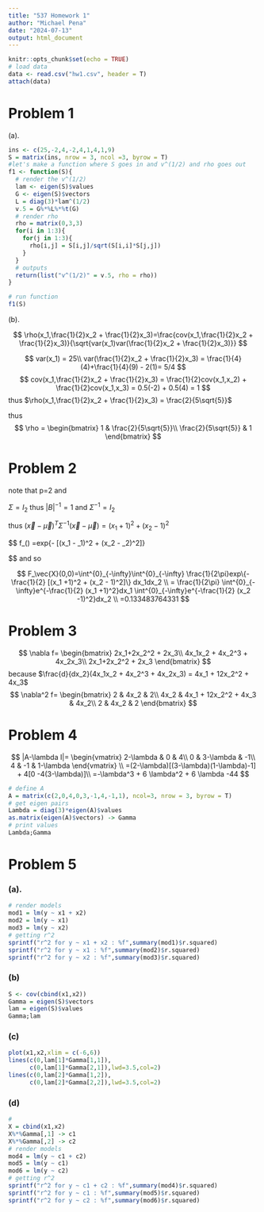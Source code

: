 ```yaml
---
title: "537 Homework 1"
author: "Michael Pena"
date: "2024-07-13"
output: html_document
---
```


```r
knitr::opts_chunk$set(echo = TRUE)
# load data
data <- read.csv("hw1.csv", header = T)
attach(data)
```

# Problem 1

(a).

```r
ins <- c(25,-2,4,-2,4,1,4,1,9)
S = matrix(ins, nrow = 3, ncol =3, byrow = T)
#let's make a function where S goes in and v^(1/2) and rho goes out
f1 <- function(S){
  # render the v^(1/2)
  lam <- eigen(S)$values
  G <- eigen(S)$vectors
  L = diag(3)*lam^(1/2)
  v.5 = G%*%L%*%t(G)
  # render rho
  rho = matrix(0,3,3)
  for(i in 1:3){
    for(j in 1:3){
      rho[i,j] = S[i,j]/sqrt(S[i,i]*S[j,j])
    }
  }
  # outputs
  return(list("v^(1/2)" = v.5, rho = rho))
}

# run function
f1(S)
```

(b).

$$
\rho(x_1,\frac{1}{2}x_2 + \frac{1}{2}x_3)=\frac{cov(x_1,\frac{1}{2}x_2 + \frac{1}{2}x_3)}{\sqrt{var(x_1)var(\frac{1}{2}x_2 + \frac{1}{2}x_3)}}
$$

$$
var(x_1) = 25\\
var(\frac{1}{2}x_2 + \frac{1}{2}x_3) = \frac{1}{4}(4)+\frac{1}{4}(9) - 2(1)= 5/4
$$
$$
cov(x_1,\frac{1}{2}x_2 + \frac{1}{2}x_3) = \frac{1}{2}cov(x_1,x_2) + \frac{1}{2}cov(x_1,x_3) = 0.5(-2) + 0.5(4) = 1
$$
thus $\rho(x_1,\frac{1}{2}x_2 + \frac{1}{2}x_3) = \frac{2}{5\sqrt{5}}$

thus 
$$
\rho =
\begin{bmatrix}
1 & \frac{2}{5\sqrt{5}}\\
\frac{2}{5\sqrt{5}} & 1
\end{bmatrix}
$$

# Problem 2

note that p=2 and

$\Sigma = I_2$ thus $|B|^{-1} = 1$ and $\Sigma^{-1} = I_2$

thus $(\vec{x} - \vec{\mu})^T\Sigma^{-1} (\vec{x} - \vec{\mu}) = (x_1 +1)^2 + (x_2 - 1)^2$

$$
f_\vec{X}(\vec{x}) =\frac{1}{2\pi}exp\{-\frac{1}{2} [(x_1 - \mu_1)^2 + (x_2 - \mu_2)^2]\}

$$
and so

$$
F_\vec{X}(0,0)=\int^{0}_{-\infty}\int^{0}_{-\infty}
\frac{1}{2\pi}exp\{-\frac{1}{2} [(x_1 +1)^2 + (x_2 - 1)^2]\}
dx_1dx_2
\\
=
\frac{1}{2\pi}
\int^{0}_{-\infty}e^{-\frac{1}{2} (x_1 +1)^2}dx_1
\int^{0}_{-\infty}e^{-\frac{1}{2} (x_2 -1)^2}dx_2
\\
=0.133483764331
$$

# Problem 3

$$
\nabla f=
\begin{bmatrix}
2x_1+2x_2^2 + 2x_3\\
4x_1x_2 + 4x_2^3 + 4x_2x_3\\
2x_1+2x_2^2 + 2x_3
\end{bmatrix}
$$
because $\frac{d}{dx_2}(4x_1x_2 + 4x_2^3 + 4x_2x_3) = 4x_1 + 12x_2^2 + 4x_3$
$$
\nabla^2 f=
\begin{bmatrix}
2 & 4x_2 & 2\\
4x_2 & 4x_1 + 12x_2^2 + 4x_3 & 4x_2\\
2 & 4x_2 & 2
\end{bmatrix}
$$

# Problem 4

$$
|A-\lambda I|=
\begin{vmatrix}
2-\lambda & 0 & 4\\
0 & 3-\lambda & -1\\
4 & -1 & 1-\lambda
\end{vmatrix}
\\
=(2-\lambda)[(3-\lambda)(1-\lambda)-1] + 4[0 -4(3-\lambda)]\\
=-\lambda^3 + 6 \lambda^2 + 6 \lambda -44
$$

```r
# define A
A = matrix(c(2,0,4,0,3,-1,4,-1,1), ncol=3, nrow = 3, byrow = T)
# get eigen pairs
Lambda = diag(3)*eigen(A)$values
as.matrix(eigen(A)$vectors) -> Gamma
# print values
Lambda;Gamma
```

# Problem 5

### (a).

```r
# render models
mod1 = lm(y ~ x1 + x2)
mod2 = lm(y ~ x1)
mod3 = lm(y ~ x2)
# getting r^2
sprintf("r^2 for y ~ x1 + x2 : %f",summary(mod1)$r.squared)
sprintf("r^2 for y ~ x1 : %f",summary(mod2)$r.squared)
sprintf("r^2 for y ~ x2 : %f",summary(mod3)$r.squared)
```

### (b)

```r
S <- cov(cbind(x1,x2))
Gamma = eigen(S)$vectors
lam = eigen(S)$values
Gamma;lam
```

### (c)

```r
plot(x1,x2,xlim = c(-6,6))
lines(c(0,lam[1]*Gamma[1,1]),
      c(0,lam[1]*Gamma[2,1]),lwd=3.5,col=2)
lines(c(0,lam[2]*Gamma[1,2]),
      c(0,lam[2]*Gamma[2,2]),lwd=3.5,col=2)
```

### (d)

```r
# 
X = cbind(x1,x2)
X%*%Gamma[,1] -> c1
X%*%Gamma[,2] -> c2
# render models
mod4 = lm(y ~ c1 + c2)
mod5 = lm(y ~ c1)
mod6 = lm(y ~ c2)
# getting r^2
sprintf("r^2 for y ~ c1 + c2 : %f",summary(mod4)$r.squared)
sprintf("r^2 for y ~ c1 : %f",summary(mod5)$r.squared)
sprintf("r^2 for y ~ c2 : %f",summary(mod6)$r.squared)
```

